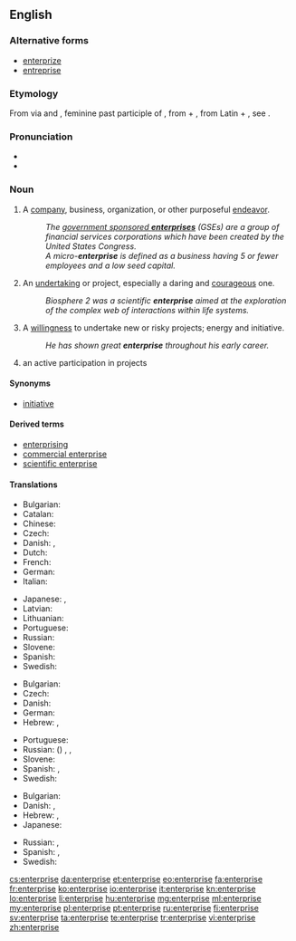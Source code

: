==English==
{{wikipedia}}

===Alternative forms===
* [[enterprize]] {{qualifier|chiefly archaic}}
* [[entreprise]] {{qualifier|chiefly archaic}}

===Etymology===
From {{etyl|fro}} via {{etyl|enm}} and {{etyl|frm}}, feminine past participle of {{term|entreprendre||to undertake|lang=fro}}, from {{term|entre||in between}} + {{term|prendre|lang=fro||to take}}, from Latin {{term|inter|lang=la}} +  {{term|prehendo|prehendō|lang=la}}, see {{term|prehensile}}.

===Pronunciation===
* {{IPA|/ˈɛntɹ̩pɹɑjz/|[ˈɛɾ̃ɹ̩pɹɑjz]}}
* {{audio|en-us-enterprise.ogg|Audio (US)}}

===Noun===
{{en-noun}}

# A [[company]], business, organization, or other purposeful [[endeavor]].
#: ''The [[wikipedia:government sponsored enterprises|government sponsored '''enterprises''']] (GSEs) are a group of financial services corporations which have been created by the United States Congress.''
#: ''A micro-'''enterprise''' is defined as a business having 5 or fewer employees and a low seed capital.''
# An [[undertaking]] or project, especially a daring and [[courageous]] one.
#: ''Biosphere 2 was a scientific '''enterprise''' aimed at the exploration of the complex web of interactions within life systems.''
# A [[willingness]] to undertake new or risky projects; energy and initiative.
#: ''He has shown great '''enterprise''' throughout his early career.''
# an active participation in projects

====Synonyms====
* [[initiative]]

====Derived terms====
* [[enterprising]]
* [[commercial enterprise]]
* [[scientific enterprise]]

====Translations====
{{trans-top|Company, business, organization, or endeavor}}
* Bulgarian: {{t|bg|предприятие|n|sc=Cyrl}}
* Catalan: {{t-|ca|empresa|f}}
* Chinese: {{zh-tsp|企業|企业|qǐyè}}
* Czech: {{t+|cs|podnik|m}}
* Danish: {{t|da|virksomhed}}, {{t|da|foretagende}}
* Dutch: {{t+|nl|onderneming|f}}
* French: {{t+|fr|entreprise|f}}
* German: {{t+|de|Unternehmen|n}}
* Italian: {{t+|it|impresa|f}}
{{trans-mid}}
* Japanese: {{t+|ja|企業|tr=kigyō}}, {{t|ja|事業|tr=jigyō}}
* Latvian: {{t|lv|uzņēmums|m|xs=Latvian}}
* Lithuanian: {{t|lt|įmonė|f|xs=Lithuanian}}
* Portuguese: {{t|pt|empresa|f}}
* Russian: {{t+|ru|предприятие|n|tr=predprijátije}}
* Slovene: {{t|sl|podjetje|n}}
* Spanish: {{t+|es|empresa|f}}
* Swedish: {{t|sv|företag|n}}
{{trans-bottom}}

{{trans-top|Undertaking, especially a daring and courageous one}}
* Bulgarian: {{t|bg|предприемчивост|f|sc=Cyrl}}
* Czech: {{t+|cs|podnik|m}}
* Danish: {{t|da|bedrift}}
* German: {{t|de|Unterfangen|n}}
* Hebrew: {{t+|he|מבצע|tr=mivtsa}}, {{t|he|יזמה|tr=yozma}}
{{trans-mid}}
* Portuguese: {{t+|pt|empreendimento}}
* Russian: ({{t|ru|рискованный}}) {{t|ru|проект|m}}, {{t|ru|начинание|n}}, {{t|ru|затея|f}}
* Slovene: {{t-|sl|podvig|m}}
* Spanish: {{t|es|empresa}}, {{t|es|emprendimiento}}
* Swedish: {{t|sv|vågstycke|n}}
{{trans-bottom}}

{{trans-top|Willingness to undertake projects, energy and initiative}}
* Bulgarian: {{t|bg|инициатива|f|sc=Cyrl}}
* Danish: {{t|da|foretagsomhed}}, {{t|da|initiativ}}
* Hebrew: {{t|he|יזמות|tr=yazamut}}, {{t|he|יזמה|tr=yozma}}
* Japanese: {{t|ja|冒険心|tr=bōkenshin}}
{{trans-mid}}
* Russian: {{t|ru|предприимчивость|f}}, {{t|ru|инициатива|f}}
* Spanish: {{t|es|empuje}}, {{t|es|iniciativa}}
* Swedish: {{t|sv|vågstycke|c}}
{{trans-bottom}}

[[cs:enterprise]]
[[da:enterprise]]
[[et:enterprise]]
[[eo:enterprise]]
[[fa:enterprise]]
[[fr:enterprise]]
[[ko:enterprise]]
[[io:enterprise]]
[[it:enterprise]]
[[kn:enterprise]]
[[lo:enterprise]]
[[li:enterprise]]
[[hu:enterprise]]
[[mg:enterprise]]
[[ml:enterprise]]
[[my:enterprise]]
[[pl:enterprise]]
[[pt:enterprise]]
[[ru:enterprise]]
[[fi:enterprise]]
[[sv:enterprise]]
[[ta:enterprise]]
[[te:enterprise]]
[[tr:enterprise]]
[[vi:enterprise]]
[[zh:enterprise]]